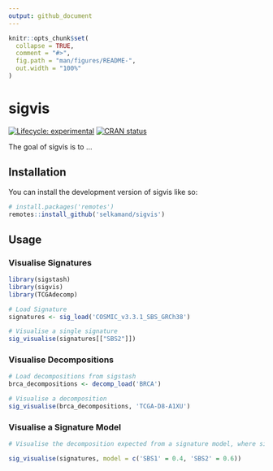 ```yaml
---
output: github_document
---
```


<!-- README.md is generated from README.Rmd. Please edit that file -->

```r
knitr::opts_chunk$set(
  collapse = TRUE,
  comment = "#>",
  fig.path = "man/figures/README-",
  out.width = "100%"
)
```

# sigvis

<!-- badges: start -->
[![Lifecycle: experimental](https://img.shields.io/badge/lifecycle-experimental-orange.svg)](https://lifecycle.r-lib.org/articles/stages.html#experimental)
[![CRAN status](https://www.r-pkg.org/badges/version/sigvis)](https://CRAN.R-project.org/package=sigvis)
<!-- badges: end -->

The goal of sigvis is to ...

## Installation

You can install the development version of sigvis like so:

``` r
# install.packages('remotes')
remotes::install_github('selkamand/sigvis')
```

## Usage

### Visualise Signatures

```r
library(sigstash)
library(sigvis)
library(TCGAdecomp)

# Load Signature 
signatures <- sig_load('COSMIC_v3.3.1_SBS_GRCh38')

# Visualise a single signature
sig_visualise(signatures[["SBS2"]])
```

### Visualise Decompositions

```r

# Load decompositions from sigstash
brca_decompositions <- decomp_load('BRCA')

# Visualise a decomposition
sig_visualise(brca_decompositions, 'TCGA-D8-A1XU')
```

### Visualise a Signature Model

```r

# Visualise the decomposition expected from a signature model, where signature 'SBS1' explains 40% of the mutations in a sample, and 'SBS2' explains the remaining 40%

sig_visualise(signatures, model = c('SBS1' = 0.4, 'SBS2' = 0.6))
```

